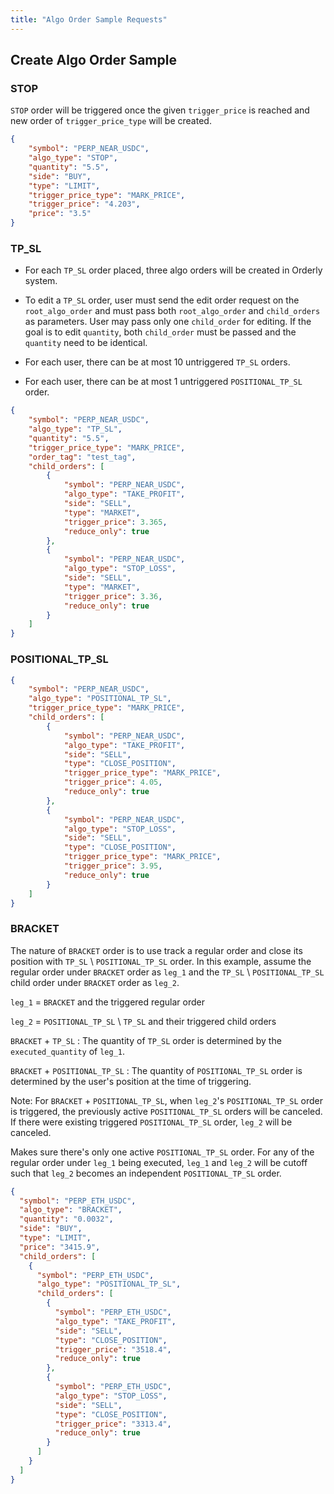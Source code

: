 ```yaml
---
title: "Algo Order Sample Requests"
---
```


## Create Algo Order Sample


### STOP
`STOP` order will be triggered once the given `trigger_price` is reached and new order of `trigger_price_type` will be created.
```json
{
    "symbol": "PERP_NEAR_USDC", 
    "algo_type": "STOP", 
    "quantity": "5.5", 
    "side": "BUY", 
    "type": "LIMIT", 
    "trigger_price_type": "MARK_PRICE", 
    "trigger_price": "4.203", 
    "price": "3.5"
}
```

### TP_SL
- For each `TP_SL` order placed, three algo orders will be created in Orderly system.

- To edit a `TP_SL` order, user must send the edit order request on the `root_algo_order` and must pass both `root_algo_order` and `child_orders` as parameters. User may pass only one `child_order` for editing. If the goal is to edit `quantity`, both `child_order` must be passed and the `quantity` need to be identical.

- For each user, there can be at most 10 untriggered `TP_SL` orders.

- For each user, there can be at most 1 untriggered `POSITIONAL_TP_SL` order.

```json
{
    "symbol": "PERP_NEAR_USDC",
    "algo_type": "TP_SL",
    "quantity": "5.5",
    "trigger_price_type": "MARK_PRICE",
    "order_tag": "test_tag",
    "child_orders": [
        {
            "symbol": "PERP_NEAR_USDC",
            "algo_type": "TAKE_PROFIT",
            "side": "SELL",
            "type": "MARKET",
            "trigger_price": 3.365,
            "reduce_only": true
        },
        {
            "symbol": "PERP_NEAR_USDC",
            "algo_type": "STOP_LOSS",
            "side": "SELL",
            "type": "MARKET",
            "trigger_price": 3.36,
            "reduce_only": true
        }
    ]
}
```

### POSITIONAL_TP_SL
```json
{
    "symbol": "PERP_NEAR_USDC", 
    "algo_type": "POSITIONAL_TP_SL", 
    "trigger_price_type": "MARK_PRICE", 
    "child_orders": [
        {
            "symbol": "PERP_NEAR_USDC", 
            "algo_type": "TAKE_PROFIT", 
            "side": "SELL", 
            "type": "CLOSE_POSITION", 
            "trigger_price_type": "MARK_PRICE", 
            "trigger_price": 4.05, 
            "reduce_only": true
        }, 
        {
            "symbol": "PERP_NEAR_USDC", 
            "algo_type": "STOP_LOSS", 
            "side": "SELL", 
            "type": "CLOSE_POSITION", 
            "trigger_price_type": "MARK_PRICE", 
            "trigger_price": 3.95, 
            "reduce_only": true
        }
    ]
}
```

### BRACKET
The nature of `BRACKET` order is to use track a regular order and close its position with `TP_SL` \ `POSITIONAL_TP_SL` order. In this example, assume the regular order under `BRACKET` order as `leg_1` and the `TP_SL` \ `POSITIONAL_TP_SL` child order under `BRACKET` order as `leg_2`.

`leg_1` \= `BRACKET` and the triggered regular order

`leg_2` \= `POSITIONAL_TP_SL` \ `TP_SL` and their triggered child orders

`BRACKET` + `TP_SL` : The quantity of `TP_SL` order is determined by the `executed_quantity` of `leg_1`.

`BRACKET` + `POSITIONAL_TP_SL` : The quantity of `POSITIONAL_TP_SL` order is determined by the user's position at the time of triggering. 

Note: For `BRACKET` + `POSITIONAL_TP_SL`, when `leg_2`'s `POSITIONAL_TP_SL` order is triggered, the previously active `POSITIONAL_TP_SL` orders will be canceled. If there were existing triggered `POSITIONAL_TP_SL` order, `leg_2` will be canceled. 

Makes sure there's only one active `POSITIONAL_TP_SL` order. For any of the regular order under `leg_1` being executed, `leg_1` and `leg_2` will be cutoff such that `leg_2` becomes an independent `POSITIONAL_TP_SL` order. 

```json
{
  "symbol": "PERP_ETH_USDC",
  "algo_type": "BRACKET",
  "quantity": "0.0032",
  "side": "BUY",
  "type": "LIMIT",
  "price": "3415.9",
  "child_orders": [
    {
      "symbol": "PERP_ETH_USDC",
      "algo_type": "POSITIONAL_TP_SL",
      "child_orders": [
        {
          "symbol": "PERP_ETH_USDC",
          "algo_type": "TAKE_PROFIT",
          "side": "SELL",
          "type": "CLOSE_POSITION",
          "trigger_price": "3518.4",
          "reduce_only": true
        },
        {
          "symbol": "PERP_ETH_USDC",
          "algo_type": "STOP_LOSS",
          "side": "SELL",
          "type": "CLOSE_POSITION",
          "trigger_price": "3313.4",
          "reduce_only": true
        }
      ]
    }
  ]
}
```
